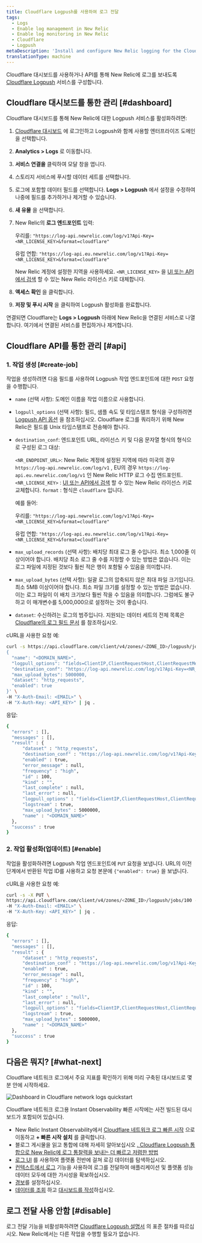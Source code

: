 ```yaml
---
title: Cloudflare Logpush를 사용하여 로그 전달
tags:
  - Logs
  - Enable log management in New Relic
  - Enable log monitoring in New Relic
  - Cloudflare
  - Logpush
metaDescription: 'Install and configure New Relic logging for the Cloudflare Logpush service, so you can use enhanced log management capabilities.'
translationType: machine
---
```



Cloudflare 대시보드를 사용하거나 API를 통해 New Relic에 로그를 보내도록 [Cloudflare Logpush](https://developers.cloudflare.com/logs/get-started/enable-destinations/new-relic/) 서비스를 구성합니다.

## Cloudflare 대시보드를 통한 관리 [#dashboard]

Cloudflare 대시보드를 통해 New Relic에 대한 Logpush 서비스를 활성화하려면:

1. [Cloudflare 대시보드](https://dash.cloudflare.com/login) 에 로그인하고 Logpush와 함께 사용할 엔터프라이즈 도메인을 선택합니다.

2. **Analytics > Logs** 로 이동합니다.

3. **서비스 연결을** 클릭하여 모달 창을 엽니다.

4. 스토리지 서비스에 푸시할 데이터 세트를 선택합니다.

5. 로그에 포함할 데이터 필드를 선택합니다. **Logs > Logpush** 에서 설정을 수정하여 나중에 필드를 추가하거나 제거할 수 있습니다.

6. **새 유물** 을 선택합니다.

7. New Relic의 **로그 엔드포인트** 입력:

   우리를: `"https://log-api.newrelic.com/log/v1?Api-Key=<NR_LICENSE_KEY>&format=cloudflare"`

   유럽 연합: `"https://log-api.eu.newrelic.com/log/v1?Api-Key=<NR_LICENSE_KEY>&format=cloudflare"`

   New Relic 계정에 설정한 지역을 사용하세요. `<NR_LICENSE_KEY>` 을 [UI 또는 API에서 검색](/docs/apis/intro-apis/new-relic-api-keys/#manage-license-key) 할 수 있는 New Relic 라이선스 키로 대체합니다.

8. **액세스 확인** 을 클릭합니다.

9. **저장 및 푸시 시작** 을 클릭하여 Logpush 활성화를 완료합니다.

연결되면 Cloudflare는 **Logs > Logpush** 아래에 New Relic을 연결된 서비스로 나열합니다. 여기에서 연결된 서비스를 편집하거나 제거합니다.

## Cloudflare API를 통한 관리 [#api]

### 1. 작업 생성 [#create-job]

작업을 생성하려면 다음 필드를 사용하여 Logpush 작업 엔드포인트에 대한 `POST` 요청을 수행합니다.

* `name` (선택 사항): 도메인 이름을 작업 이름으로 사용합니다.

* `logpull_options` (선택 사항): 필드, 샘플 속도 및 타임스탬프 형식을 구성하려면 [Logpush API 옵션](https://developers.cloudflare.com/logs/reference/logpush-api-configuration#options) 을 참조하십시오. Cloudflare 로그를 쿼리하기 위해 New Relic은 필드를 Unix 타임스탬프로 전송해야 합니다.

* `destination_conf`: 엔드포인트 URL, 라이선스 키 및 다음 문자열 형식의 형식으로 구성된 로그 대상:

  `<NR_ENDPOINT_URL>`: New Relic 계정에 설정된 지역에 따라 미국의 경우 `https://log-api.newrelic.com/log/v1` , EU의 경우 `https://log-api.eu.newrelic.com/log/v1` 인 New Relic HTTP 로그 수집 엔드포인트. `<NR_LICENSE_KEY>` : [UI 또는 API에서 검색](/docs/apis/intro-apis/new-relic-api-keys/#manage-license-key) 할 수 있는 New Relic 라이선스 키로 교체합니다. `format` : 형식은 `cloudflare` 입니다.

  예를 들어:

  우리를: `"https://log-api.newrelic.com/log/v1?Api-Key=<NR_LICENSE_KEY>&format=cloudflare"`

  유럽 연합: `"https://log-api.eu.newrelic.com/log/v1?Api-Key=<NR_LICENSE_KEY>&format=cloudflare"`

* `max_upload_records` (선택 사항): 배치당 최대 로그 줄 수입니다. 최소 1,000줄 이상이어야 합니다. 배치당 최소 로그 줄 수를 지정할 수 있는 방법은 없습니다. 이는 로그 파일에 지정된 것보다 훨씬 적은 행이 포함될 수 있음을 의미합니다.

* `max_upload_bytes` (선택 사항): 일괄 로그의 압축되지 않은 최대 파일 크기입니다. 최소 5MB 이상이어야 합니다. 최소 파일 크기를 설정할 수 있는 방법은 없습니다. 이는 로그 파일이 이 배치 크기보다 훨씬 작을 수 있음을 의미합니다. 그럼에도 불구하고 이 매개변수를 5,000,000으로 설정하는 것이 좋습니다.

* `dataset`: 수신하려는 로그의 범주입니다. 지원되는 데이터 세트의 전체 목록은 [Cloudflare의 로그 필드 문서](https://developers.cloudflare.com/logs/reference/log-fields) 를 참조하십시오.

cURL을 사용한 요청 예:

```bash
curl -s https://api.cloudflare.com/client/v4/zones/<ZONE_ID>/logpush/jobs -X POST -d '
{
  "name": "<DOMAIN_NAME>",
  "logpull_options": "fields=ClientIP,ClientRequestHost,ClientRequestMethod,ClientRequestURI,EdgeEndTimestamp,EdgeResponseBytes,EdgeResponseStatus,EdgeStartTimestamp,RayID&timestamps=unix",
  "destination_conf": "https://log-api.newrelic.com/log/v1?Api-Key=<NR_LICENSE_KEY>&format=cloudflare",
  "max_upload_bytes": 5000000,
  "dataset": "http_requests",
  "enabled": true
}' \
-H "X-Auth-Email: <EMAIL>" \
-H "X-Auth-Key: <API_KEY>" | jq .
```

응답:

```bash
{
  "errors" : [],
  "messages" : [],
  "result" : {
      "dataset" : "http_requests",
      "destination_conf" : "https://log-api.newrelic.com/log/v1?Api-Key=<NR_LICENSE_KEY>&format=cloudflare",
      "enabled" : true,
      "error_message" : null,
      "frequency" : "high",
      "id" : 100,
      "kind" : "",
      "last_complete" : null,
      "last_error" : null,
      "logpull_options" : "fields=ClientIP,ClientRequestHost,ClientRequestMethod,ClientRequestURI,EdgeEndTimestamp,EdgeResponseBytes,EdgeResponseStatus,EdgeStartTimestamp,RayID&timestamps=unix",
      "logstream" : true,
      "max_upload_bytes" : 5000000,
      "name" : "<DOMAIN_NAME>"
  },
  "success" : true
}
```

### 2. 작업 활성화(업데이트) [#enable]

작업을 활성화하려면 Logpush 작업 엔드포인트에 `PUT` 요청을 보냅니다. URL의 이전 단계에서 반환된 작업 ID를 사용하고 요청 본문에 `{"enabled": true}` 을 보냅니다.

cURL을 사용한 요청 예:

```bash
curl -s -X PUT \
https://api.cloudflare.com/client/v4/zones/<ZONE_ID>/logpush/jobs/100 -d'{"enabled":true}' \
-H "X-Auth-Email: <EMAIL>" \
-H "X-Auth-Key: <API_KEY>" | jq .
```

응답:

```bash
{
  "errors" : [],
  "messages" : [],
  "result" : {
      "dataset" : "http_requests",
      "destination_conf" : "https://log-api.newrelic.com/log/v1?Api-Key=<NR_LICENSE_KEY>&format=cloudflare",
      "enabled" : true,
      "error_message" : null,
      "frequency" : "high",
      "id" : 100,
      "kind" : "",
      "last_complete" : "null",
      "last_error" : null,
      "logpull_options" : "fields=ClientIP,ClientRequestHost,ClientRequestMethod,ClientRequestURI,EdgeEndTimestamp,EdgeResponseBytes,EdgeResponseStatus,EdgeStartTimestamp,RayID&timestamps=unix",
      "logstream" : true,
      "max_upload_bytes" : 5000000,
      "name" : "<DOMAIN_NAME>"
  },
  "success" : true
}
```

## 다음은 뭐지? [#what-next]

Cloudflare 네트워크 로그에서 주요 지표를 확인하기 위해 미리 구축된 대시보드로 몇 분 안에 시작하세요.

<img
  title="Dashboard in Cloudflare network logs quickstart"
  alt="Dashboard in Cloudflare network logs quickstart"
  src={cloudflareDashboard}
/>

<figcaption>
  Cloudflare 네트워크 로그용 Instant Observability 빠른 시작에는 사전 빌드된 대시보드가 포함되어 있습니다.
</figcaption>

* New Relic Instant Observability에서 [Cloudflare 네트워크 로그 빠른 시작](https://newrelic.com/instant-observability/cloudflare-network-logs/fc2bb0ac-6622-43c6-8c1f-6a4c26ab5434) 으로 이동하고 **+ 빠른 시작 설치** 를 클릭합니다.
* 블로그 게시물을 읽고 통합에 대해 자세히 알아보십시오 [. Cloudflare Logpush 통합으로 New Relic에 로그 통찰력을 보내는 더 빠르고 저렴한 방법](https://newrelic.com/blog/how-to-relic/cloudflare-log-integration)
* [로그 UI](/docs/logs/log-management/ui-data/use-logs-ui/) 를 사용하여 플랫폼 전반에 걸쳐 로깅 데이터를 탐색하십시오.
* [컨텍스트에서 로그](/docs/logs/enable-log-management-new-relic/configure-logs-context/configure-logs-context-apm-agents/) 기능을 사용하여 로그를 전달하여 애플리케이션 및 플랫폼 성능 데이터 모두에 대한 가시성을 확보하십시오.
* [경보](/docs/alerts-applied-intelligence/new-relic-alerts/alert-conditions/create-alert-conditions/)를 설정하십시오.
* [데이터를 조회](/docs/query-your-data/explore-query-data/get-started/introduction-querying-new-relic-data/) 하고 [대시보드를 작성](/docs/query-your-data/explore-query-data/dashboards/introduction-dashboards/)하십시오.

## 로그 전달 사용 안함 [#disable]

로그 전달 기능을 비활성화하려면 [Cloudflare Logpush 설명서](https://developers.cloudflare.com/logs/faq/) 의 표준 절차를 따르십시오. New Relic에서는 다른 작업을 수행할 필요가 없습니다.